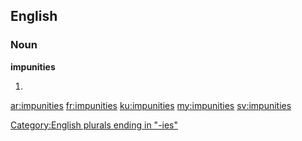 ==English==

===Noun===
'''impunities'''

# {{plural of|impunity}}

[[Category:English plurals ending in "-ies"]]

[[ar:impunities]]
[[fr:impunities]]
[[ku:impunities]]
[[my:impunities]]
[[sv:impunities]]